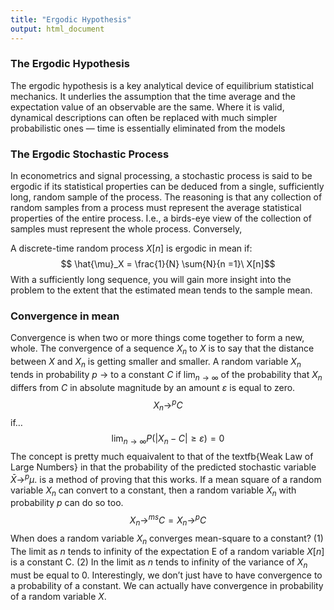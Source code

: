 ```yaml
---
title: "Ergodic Hypothesis"
output: html_document
---
```


### The Ergodic Hypothesis
The ergodic hypothesis is a key analytical device of equilibrium statistical mechanics. It underlies the assumption that the time average and the expectation value of an observable are the same. Where it is valid, dynamical descriptions can often be replaced with much simpler probabilistic ones — time is essentially eliminated from the models

### The Ergodic Stochastic Process
In econometrics and signal processing, a stochastic process is said to be ergodic if its statistical properties can be deduced from a single, sufficiently long, random sample of the process. The reasoning is that any collection of random samples from a process must represent the average statistical properties of the entire process. I.e., a birds-eye view of the collection of samples must represent the whole process. Conversely, \textbf{a process that is not ergodic is a process that changes erratically at an inconsistent rate.}

A discrete-time random process $X[n]$ is ergodic in mean if:
$$ \hat{\mu}_X  = \frac{1}{N} \sum{N}{n =1}\ X[n]$$
With a sufficiently long sequence, you will gain more insight into the problem to the extent that the estimated mean tends to the sample mean.

### Convergence in mean
Convergence is when two or more things come together to form a new, whole. The convergence of a sequence $X_n$ to $X$ is to say that the distance between $X$ and $X_n$ is getting smaller and smaller. 
A random variable $X_n$ tends in probability $p$ $\to$ to a constant $C$ if $\lim_{n \to \infty}$ of the probability that $X_n$ differs from $C$ in absolute magnitude by an amount $\varepsilon$ is equal to zero. 
$$X_n \to^p C$$
if...
$$\lim_{n \to \infty} P(|X_n - C| \ge \varepsilon) = 0$$
The concept is pretty much equaivalent to that of the textfb{Weak Law of Large Numbers} in that the probability of the predicted stochastic variable $\bar{X} \to^p \mu$. \textbf{mean square convergence} is a method of proving that this works. If a mean square of a random variable $X_n$ can convert to a constant, then a random variable $X_n$ with probability $p$ can do so too.
$$X_n \to^{ms} C = X_n \to^p C$$
When does a random variable $X_n$ converges mean-square to a constant? (1) The limit as $n$ tends to infinity of the expectation E of a random variable $X[n]$ is a constant C. (2) In the limit as $n$ tends to infinity of the variance of $X_n$ must be equal to 0.
Interestingly, we don't just have to have convergence to a probability of a constant. We can actually have convergence in probability of a random variable $X$.
